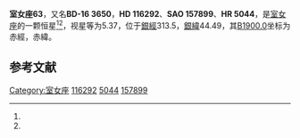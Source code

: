 {{Starbox begin
| name = 室女座63
}}
{{Starbox observe
| epoch = [[J2000.0|J2000.0]]
| constell = [[室女座|室女座]]<ref name=SIMBAD>{{cite web
 | url=http://simbad.u-strasbg.fr/simbad/sim-id?Ident=HR+5044
 | title=Pulsating variable Star
 | publisher=Centre de Données astronomiques de Strasbourg
 | work=SIMBAD
 | accessdate=2012-07-13
 | archive-date=2019-08-19
 | archive-url=https://web.archive.org/web/20190819145853/http://simbad.u-strasbg.fr/simbad/sim-id?Ident=HR+5044
 | dead-url=no
 }}</ref><ref name=DATA>{{cite web
 | url=http://vizier.u-strasbg.fr/viz-bin/VizieR-5?-out.add=.&-source=5050&-corr=PK=HR&-out.max=9999&HR=5044
 | title=VizieR Detailed Page
 | accessdate=2012-07-13
 | archive-date=2016-03-04
 | archive-url=https://web.archive.org/web/20160304232947/http://vizier.u-strasbg.fr/viz-bin/VizieR-5?-out.add=.&-source=5050&-corr=PK=HR&-out.max=9999&HR=5044
 | dead-url=no
 }}</ref>
| 星官 = 
| ra = {{RA|13|23|1.1}}<ref name=SIMBAD /><ref name=DATA />
| dec = {{DEC|-17|44|7}}<ref name=SIMBAD /><ref name=DATA />
| appmag_v = 5.37<ref name=SIMBAD /><ref name=DATA />
}}
{{Starbox character
| class = KIII<ref name=SIMBAD /><ref name=DATA />
| b-v = 0.99<ref name=SIMBAD /><ref name=DATA />
| u-b = 0.75<ref name=SIMBAD /><ref name=DATA />
| r-i = 0.49<ref name=SIMBAD /><ref name=DATA />
| variable = 
}}
{{Starbox astrometry
| radial_v = 0.75
| prop_mo_ra = -27
| parallax = 0.004
| p_error = 
}}
{{Starbox catalog
| names =BD-16 3650，[[SAO星表|SAO]] 157899，[[HD星表|HD]] 116292，[[HR星表|HR]] 5044}}
{{Starbox reference |Simbad=HR+5044}}
{{Starbox end}}

'''室女座63'''，又名'''BD-16 3650'''，'''HD 116292'''、'''SAO 157899'''、'''HR 5044'''，是[[室女座|室女座]]的一颗恒星<ref name=SIMBAD /><ref name=DATA />，视星等为5.37，位于[[銀道座標系|銀經]]313.5，[[銀道座標系|銀緯]]44.49，其[[B1900.0|B1900.0]]坐标为赤經{{RA|13|17|39.6}}，赤緯{{DEC|-17|44.49|41}}。

== 参考文献 ==
{{reflist}}

{{star-stub}}

{{室女座恒星}}
{{星官|天门|2|11}}
[[Category:室女座|Category:室女座]]
[[Category:HD和HDE天體|116292]]
[[Category:HR天體|5044]]
[[Category:SAO天體|157899]]